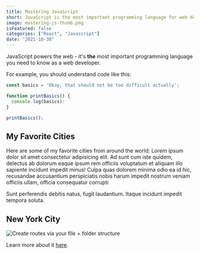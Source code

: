 ```yaml
---
title: Mastering JavaScript
short: JavaScript is the most important programming language for web development. You probably don't know it well enough!
image: mastering-js-thumb.png
isFeatured: false
categories: ["React", "Javascript"]
date: "2021-10-30"
---
```


JavaScript powers the web - it's **the** most important programming language you need to know as a web developer.

For example, you should understand code like this:

```js
const basics = 'Okay, that should not be too difficult actually';

function printBasics() {
  console.log(basics):
}

printBasics();
```

## My Favorite Cities

Here are some of my favorite cities from around the world:
Lorem ipsum dolor sit amet consectetur adipisicing elit. Ad sunt cum iste quidem, delectus ab dolorum eaque ipsum rem officiis voluptatum et aliquam illo sapiente incidunt impedit minus! Culpa quas dolorem minima odio ea id hic, recusandae
accusantium perspiciatis nobis harum impedit nostrum veniam officiis ullam, officia consequatur corrupti

Sunt perferendis debitis natus, fugit laudantium. Itaque incidunt impedit tempora soluta.

## New York City

![Create routes via your file + folder structure](nextjs-file-based-routing.png)

Learn more about it [here](https://academind.com).
